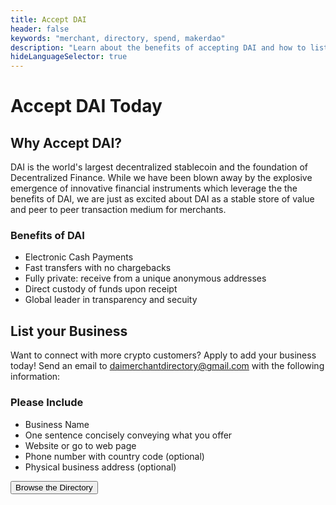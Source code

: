 ```yaml
---
title: Accept DAI
header: false
keywords: "merchant, directory, spend, makerdao"
description: "Learn about the benefits of accepting DAI and how to list your business in our Merchant Directory."
hideLanguageSelector: true
---
```


# Accept DAI Today

## Why Accept DAI?

DAI is the world's largest decentralized stablecoin and the foundation of Decentralized Finance. While we have been blown away by the explosive emergence of innovative financial instruments which leverage the the benefits of DAI, we are just as excited about DAI as a stable store of value and peer to peer transaction medium for merchants.

<Tout>
<Box>


### Benefits of DAI

- Electronic Cash Payments
- Fast transfers with no chargebacks
- Fully private: receive from a unique anonymous addresses
- Direct custody of funds upon receipt
- Global leader in transparency and secuity

</Box>
</Tout>


## List your Business

Want to connect with more crypto customers? Apply to add your business today! Send an email to daimerchantdirectory@gmail.com with the following information:

<Tout>


<Box>


### Please Include

- Business Name
- One sentence concisely conveying what you offer
- Website or go to web page
- Phone number with country code (optional)
- Physical business address (optional)

</Box>


</Tout>


<Aligner center>


<Button to="/funding/merchant-directory/">Browse the Directory</Button>

</Aligner>

